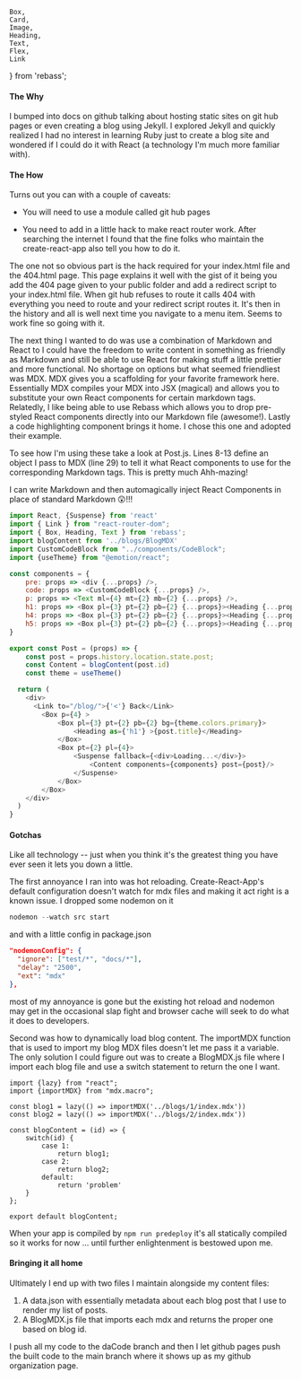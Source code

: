     Box,
    Card,
    Image,
    Heading,
    Text,
    Flex,
    Link
} from 'rebass';



#### The Why

I bumped into docs on github talking about hosting static sites on <Link href={ghPages} target="_blank">git hub pages</Link> or even creating a blog using Jekyll. I explored Jekyll and quickly realized I had no interest in learning Ruby just to create a blog site and wondered if I could do it with React (a technology I'm much more familiar with).

#### The How

Turns out you can with a couple of caveats:

- You will need to use a module called git hub pages

- You need to add in a little hack to make react router work.  After searching the internet I found that the fine folks who maintain the <Link href={cra} target="_blank">create-react-app</Link> also tell you <Link href={cra} target="_blank">how to do it</Link>.

The one not so obvious part is the hack required for your index.html file and the 404.html page. This <Link href={spagh} target="_blank">page</Link> explains it well with the gist of it being you add the 404 page given to your public folder and add a redirect script to your index.html file. When git hub refuses to route it calls 404 with everything you need to route and your redirect script routes it.  It's then in the history and all is well next time you navigate to a menu item.  Seems to work fine so going with it.

The next thing I wanted to do was use a combination of Markdown and React to I could have the freedom to write content in something as friendly as Markdown and still be able to use React for making stuff a little prettier and more functional.  No shortage on options but what seemed friendliest was <Link href={mdxhp} target="_blank">MDX</Link>.  MDX gives you a scaffolding for your favorite framework <Link href={mdxig} target="_blank">here</Link>. Essentially MDX compiles your MDX into JSX (magical) and allows you to substitute your own React components for certain <Link href={rebasstoc} target="_blank">markdown tags</Link>. Relatedly, I like being able to use <Link href={rebasshp} target="_blank">Rebass</Link> which allows you to drop pre-styled React components directly into our Markdown file (awesome!).  Lastly a code highlighting component brings it home.  I chose <Link href={rcb} target="_blank">this one</Link> and adopted their example.

To see how I'm using these take a look at Post.js. Lines 8-13 define an object I pass to MDX (line 29) to tell it what React components to use for the corresponding Markdown tags.  This is pretty much Ahh-mazing!

I can write Markdown and then automagically inject React Components in place of standard Markdown 😲!!!

```javascript
import React, {Suspense} from 'react'
import { Link } from "react-router-dom";
import { Box, Heading, Text } from 'rebass';
import blogContent from '../blogs/BlogMDX'
import CustomCodeBlock from "../components/CodeBlock";
import {useTheme} from "@emotion/react";

const components = {
    pre: props => <div {...props} />,
    code: props => <CustomCodeBlock {...props} />,
    p: props => <Text ml={4} mt={2} mb={2} {...props} />,
    h1: props => <Box pl={3} pt={2} pb={2} {...props}><Heading {...props} as={'h1'}/></Box>,
    h4: props => <Box pl={3} pt={2} pb={2} {...props}><Heading {...props} as={'h4'}/></Box>,
    h5: props => <Box pl={3} pt={2} pb={2} {...props}><Heading {...props} as={'h5'}/></Box>
}

export const Post = (props) => {
    const post = props.history.location.state.post;
    const Content = blogContent(post.id)
    const theme = useTheme()

  return (
    <div>
      <Link to="/blog/">{'<'} Back</Link>
        <Box p={4} >
            <Box pl={3} pt={2} pb={2} bg={theme.colors.primary}>
                <Heading as={'h1'} >{post.title}</Heading>
            </Box>
            <Box pt={2} pl={4}>
                <Suspense fallback={<div>Loading...</div>}>
                    <Content components={components} post={post}/>
                </Suspense>
            </Box>
        </Box>
    </div>
  )
}
```

#### Gotchas
Like all technology -- just when you think it's the greatest thing you have ever seen it lets you down a little.


The first annoyance I ran into was hot reloading.  Create-React-App's default configuration doesn't watch for mdx files and making it act right is a <Link href={mdxcraissue} target="_blank"> known issue</Link>.  I dropped some nodemon on it
```javascript
nodemon --watch src start
```
 and with a little config in package.json
```json
"nodemonConfig": {
  "ignore": ["test/*", "docs/*"],
  "delay": "2500",
  "ext": "mdx"
},
```
most of my annoyance is gone but the existing hot reload and nodemon may get in the occasional slap fight and browser cache will seek to do what it does to developers.


Second was how to dynamically load blog content.  The importMDX function that is used to import my blog MDX files doesn't let me pass it a variable.  The only solution I could figure out was to create a BlogMDX.js file where I import each blog file and use a switch statement to return the one I want.
```
import {lazy} from "react";
import {importMDX} from "mdx.macro";

const blog1 = lazy(() => importMDX('../blogs/1/index.mdx'))
const blog2 = lazy(() => importMDX('../blogs/2/index.mdx'))

const blogContent = (id) => {
    switch(id) {
        case 1:
            return blog1;
        case 2:
            return blog2;
        default:
            return 'problem'
    }
};

export default blogContent;

```
When your app is compiled by ```npm run predeploy``` it's all statically compiled so it works for now ... until further enlightenment is bestowed upon me.

#### Bringing it all home
Ultimately I end up with two files I maintain alongside my content files:

1. A data.json with essentially metadata about each blog post that I use to render my list of posts.
1. A BlogMDX.js file that imports each mdx and returns the proper one based on blog id.

I push all my code to the <Link href={daCodeBranch} target="_blank">daCode branch</Link> and then I let github pages push the built code to the <Link href={mainBranch} target="_blank">main branch</Link> where it shows up as my github organization page.
